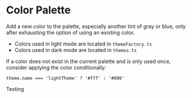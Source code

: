 
<Meta title="Core Styles/Color Palette" component={ColorPalette} />

# Color Palette

Add a new color to the palette, especially another tint of gray or blue, only after exhausting the option of using an existing color.

- Colors used in light mode are located in `themeFactory.ts`
- Colors used in dark mode are located in `themes.ts`

If a color does not exist in the current palette and is only used once, consider applying the color conditionally:

`theme.name === 'lightTheme' ? '#fff' : '#000'`

Testing

<Canvas>
  <Story name="Color Palette">
    <ColorPalette />
  </Story>
</Canvas>
